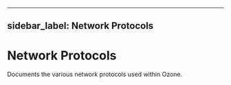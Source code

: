 
---
sidebar_label: Network Protocols
---

# Network Protocols


Documents the various network protocols used within Ozone.

<DocCardList/>
